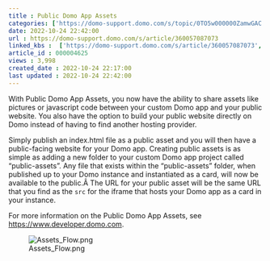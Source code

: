 ```yaml
---
title : Public Domo App Assets
categories: ['https://domo-support.domo.com/s/topic/0TO5w000000ZamwGAC']
date: 2022-10-24 22:42:00
url : https://domo-support.domo.com/s/article/360057087073
linked_kbs :  ['https://domo-support.domo.com/s/article/360057087073', 'https://domo-support.domo.com/s/article/360042925494', 'https://domo-support.domo.com/s/knowledge-base', 'https://domo-support.domo.com/s/article/360043429953', 'https://domo-support.domo.com/s/article/360043429933', 'https://domo-support.domo.com/s/article/360043429693', 'https://domo-support.domo.com/s/topic/0TO5w000000ZamwGAC', 'https://domo-support.domo.com/s/article/360043429913']
article_id : 000004625
views : 3,998
created_date : 2022-10-24 22:17:00
last updated : 2022-10-24 22:42:00
---
```




With Public Domo App Assets, you now have the ability to share assets like pictures or javascript code between your custom Domo app and your public website. You also have the option to build your public website directly on Domo instead of having to find another hosting provider.


Simply publish an index.html file as a public asset and you will then have a public-facing website for your Domo app. Creating public assets is as simple as adding a new folder to your custom Domo app project called "public-assets". Any file that exists within the "public-assets" folder, when published up to your Domo instance and instantiated as a card, will now be available to the public.Â The URL for your public asset will be the same URL that you find as the `src` for the iframe that hosts your Domo app as a card in your instance.


For more information on the Public Domo App Assets, see [https://www.developer.domo.com](https://developer.domo.com/docs/project-structure/public-assets "https://developer.domo.com/docs/project-structure/public-assets").


  
![Assets_Flow.png](Assets_Flow.png)